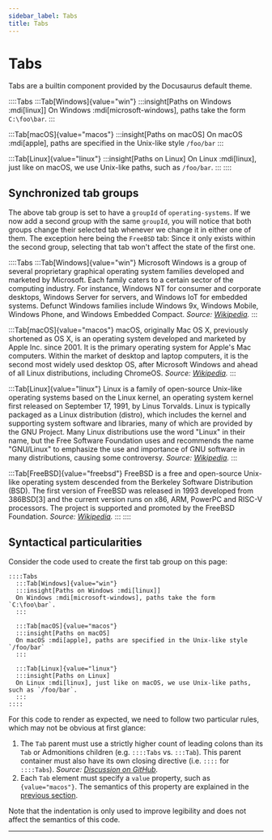 ```yaml
---
sidebar_label: Tabs
title: Tabs
---
```


# Tabs
Tabs are a builtin component provided by the Docusaurus default theme.

::::Tabs
  :::Tab[Windows]{value="win"}
  :::insight[Paths on Windows :mdi[linux]]
  On Windows :mdi[microsoft-windows], paths take the form `C:\foo\bar`.
  :::

  :::Tab[macOS]{value="macos"}
  :::insight[Paths on macOS]
  On macOS :mdi[apple], paths are specified in the Unix-like style `/foo/bar`
  :::

  :::Tab[Linux]{value="linux"}
  :::insight[Paths on Linux]
  On Linux :mdi[linux], just like on macOS, we use Unix-like paths, such as `/foo/bar`.
  :::
::::

## Synchronized tab groups
The above tab group is set to have a `groupId` of `operating-systems`. If we now add a second group with the same `groupId`, you will notice that both groups change their selected tab whenever we change it in either one of them. The  exception here being the `FreeBSD` tab: Since it only exists within the second group, selecting that tab won't affect the state of the first one.

::::Tabs
  :::Tab[Windows]{value="win"}
  Microsoft Windows is a group of several proprietary graphical operating system families developed and marketed by Microsoft. Each family caters to a certain sector of the computing industry. For instance, Windows NT for consumer and corporate desktops, Windows Server for servers, and Windows IoT for embedded systems. Defunct Windows families include Windows 9x, Windows Mobile, Windows Phone, and Windows Embedded Compact. _Source: [Wikipedia](https://en.wikipedia.org/wiki/Microsoft_Windows)._
  :::

  :::Tab[macOS]{value="macos"}
  macOS, originally Mac OS X, previously shortened as OS X, is an operating system developed and marketed by Apple Inc. since 2001. It is the primary operating system for Apple's Mac computers. Within the market of desktop and laptop computers, it is the second most widely used desktop OS, after Microsoft Windows and ahead of all Linux distributions, including ChromeOS. _Source: [Wikipedia](https://en.wikipedia.org/wiki/MacOS)._
  :::

  :::Tab[Linux]{value="linux"}
  Linux is a family of open-source Unix-like operating systems based on the Linux kernel, an operating system kernel first released on September 17, 1991, by Linus Torvalds. Linux is typically packaged as a Linux distribution (distro), which includes the kernel and supporting system software and libraries, many of which are provided by the GNU Project. Many Linux distributions use the word "Linux" in their name, but the Free Software Foundation uses and recommends the name "GNU/Linux" to emphasize the use and importance of GNU software in many distributions, causing some controversy. _Source: [Wikipedia](https://en.wikipedia.org/wiki/Linux)._
  :::

  :::Tab[FreeBSD]{value="freebsd"}
  FreeBSD is a free and open-source Unix-like operating system descended from the Berkeley Software Distribution (BSD). The first version of FreeBSD was released in 1993 developed from 386BSD[3] and the current version runs on x86, ARM, PowerPC and RISC-V processors. The project is supported and promoted by the FreeBSD Foundation. _Source: [Wikipedia](https://en.wikipedia.org/wiki/FreeBSD)._
  :::
::::

## Syntactical particularities
Consider the code used to create the first tab group on this page:

```mdx
::::Tabs
  :::Tab[Windows]{value="win"}
  :::insight[Paths on Windows :mdi[linux]]
  On Windows :mdi[microsoft-windows], paths take the form `C:\foo\bar`.
  :::

  :::Tab[macOS]{value="macos"}
  :::insight[Paths on macOS]
  On macOS :mdi[apple], paths are specified in the Unix-like style `/foo/bar`
  :::

  :::Tab[Linux]{value="linux"}
  :::insight[Paths on Linux]
  On Linux :mdi[linux], just like on macOS, we use Unix-like paths, such as `/foo/bar`.
  :::
::::
```

For this code to render as expected, we need to follow two particular rules, which may not be obvious at first glance:
1. The `Tab` parent must use a strictly higher count of leading colons than its `Tab` or Admonitions children (e.g. `::::Tabs` vs. `:::Tab`). This parent container must also have its own closing directive (i.e. `::::` for `::::Tabs`). _Source: [Discussion on GitHub](https://github.com/micromark/micromark-extension-directive/issues/8#issuecomment-965878986)._
2. Each `Tab` element must specify a `value` property, such as `{value="macos"}`. The semantics of this property are explained in the [previous section](#synchronized-tab-groups).

Note that the indentation is only used to improve legibility and does not affect the semantics of this code.

---

